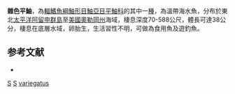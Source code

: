 {{Speciesbox
| taxon = Sebastes variegatus
| status = NE
| status_system = IUCN3.1
| binomial_authority =  [[Quast|Quast]], 1971
| synonyms = 
}}

'''雜色平鮋'''，為[[輻鰭魚綱|輻鰭魚綱]][[鮋形目|鮋形目]][[鮋亞目|鮋亞目]][[平鮋科|平鮋科]]的其中一[[種|種]]，為溫帶海水魚，分布於東北[[太平洋|太平洋]][[阿留申群島|阿留申群島]]至[[美國|美國]][[奧勒岡州|奧勒岡州]]海域，棲息深度70-588公尺，體長可達38公分，棲息在底層水域，卵胎生，生活習性不明，可做為食用魚及遊釣魚。

==参考文献==
*{{FishBase_species|genus=Sebastes|species=variegatus|year=2014|month=6}}

{{taxonbar}}
[[Category:1971年描述的鱼类|S]]
[[Category:食用魚|S]]
[[Category:平鮋屬|variegatus]]
